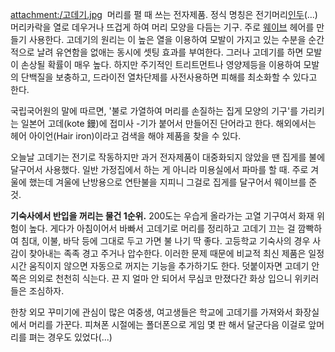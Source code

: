 attachment:/고데기.jpg
﻿ 
머리를 펼 때 쓰는 전자제품. 정식 명칭은 전기머리[[인두]](...)머리카락을 열로 데우거나 뜨겁게 하여 머리 모양을 다듬는 기구. 주로 [[웨이브]] 헤어를 만들기 사용한다. 고데기의 원리는 이 높은 열을 이용하여 모발이 가지고 있는 수분을 순간적으로 날려 유연함을 없애는 동시에 셋팅 효과를 부여한다. 그러나 고데기를 하면 모발이 손상될 확률이 매우 높다. 하지만 주기적인 트리트먼트나 영양제등을 이용하여 모발의 단백질을 보충하고, 드라이전 열차단제를 사전사용하면 피해를 최소화할 수 있다고 한다.

국립국어원의 말에 따르면, '불로 가열하여 머리를 손질하는 집게 모양의 기구'를 가리키는 일본어 고데(kote 鏝)에 접미사 -기가 붙어서 만들어진 단어라고 한다. 해외에서는 헤어 아이언(Hair iron)이라고 검색을 해야 제품을 찾을 수 있다.

오늘날 고데기는 전기로 작동하지만 과거 전자제품이 대중화되지 않았을 땐 집게를 불에 달구어서 사용했다. 일반 가정집에서 하는 게 아니라 미용실에서 파마를 할 때. 주로 겨울에 했는데 겨울에 난방용으로 연탄불을 지피니 그걸로 집게를 달구어서 웨이브를 준 것. 

'''기숙사에서 반입을 꺼리는 물건 1순위.'''  200도는 우습게 올라가는 고열 기구여서 화재 위험이 높다. 게다가 아침이어서 바빠서 고데기로 머리를 정리하고 고데기 끄는 걸 깜빡하여 침대, 이불, 바닥 등에 그대로 두고 가면 불 나기 딱 좋다. 고등학교 기숙사의 경우 사감이 찾아내는 족족 경고 주거나 압수한다. 이러한 문제 때문에 비교적 최신 제품은 일정 시간 움직이지 않으면 자동으로 꺼지는 기능을 추가하기도 한다. 덧붙이자면 고데기 안쪽은 의외로 천천히 식는다. 끈 지 얼마 안 되어서 무심코 만졌다간 화상 입으니 위키러들은 조심하자.

한창 외모 꾸미기에 관심이 많은 여중생, 여고생들은 학교에 고데기를 가져와서 화장실에서 머리를 가꾼다. 피쳐폰 시절에는 폴더폰으로 게임 몇 판 해서 달군다음 이걸로 앞머리를 펴는 경우도 있었다(...)
